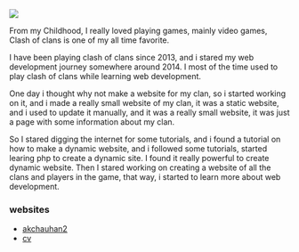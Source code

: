 <img src="https://akchauhan2.com/asset/images/cocLogo.png" />

From my Childhood, I really loved playing games, mainly video games, Clash of clans
is one of my all time favorite.

I have been playing clash of clans since 2013, and i stared my web development journey somewhere around 2014. I most of the time used to play clash of clans while learning web development.

One day i thought why not make a website for my clan, so i started working on it, and i made a really small website of my clan, it was a static website, and i used to update it manually, and it was a really small website, it was just a page with some information about my clan.

So I stared digging the internet for some tutorials, and i found a tutorial on how to make a dynamic website, and i followed some tutorials, started learing php to create a dynamic site. I found it really powerful to create dynamic website. Then I stared working on creating a website of all the clans and players in the game, that way, i started to learn more about web development.

### websites

- [akchauhan2](https://akchauhan2.com)
- [cv](https://dev.akchauhan2.com)
